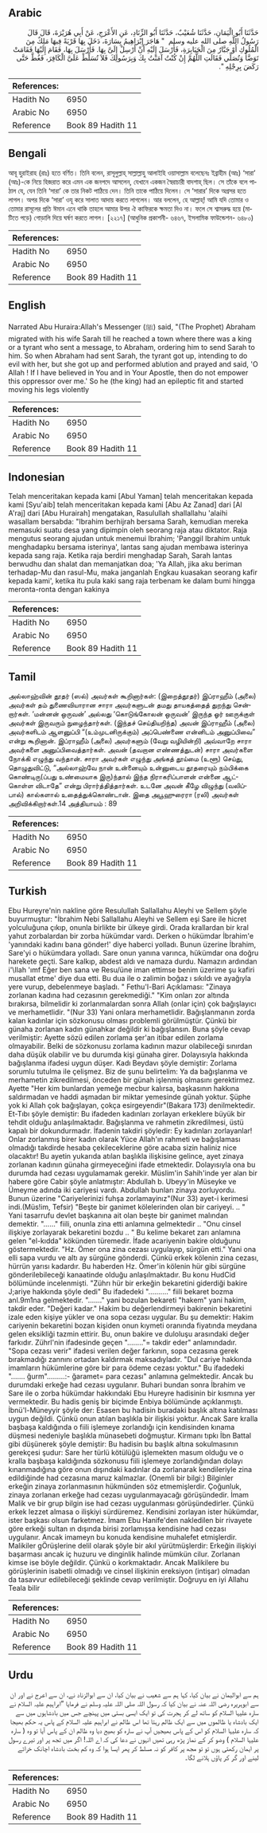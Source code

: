 ## Arabic


<div dir="rtl" lang="ar" style={{fontSize:'larger',backgroundColor:'#f8f9fa',padding:20}}>
حَدَّثَنَا أَبُو الْيَمَانِ، حَدَّثَنَا شُعَيْبٌ، حَدَّثَنَا أَبُو الزِّنَادِ، عَنِ الأَعْرَجِ، عَنْ أَبِي هُرَيْرَةَ، قَالَ قَالَ رَسُولُ اللَّهِ صلى الله عليه وسلم ‏ "‏ هَاجَرَ إِبْرَاهِيمُ بِسَارَةَ، دَخَلَ بِهَا قَرْيَةً فِيهَا مَلِكٌ مِنَ الْمُلُوكِ أَوْ جَبَّارٌ مِنَ الْجَبَابِرَةِ، فَأَرْسَلَ إِلَيْهِ أَنْ أَرْسِلْ إِلَىَّ بِهَا‏.‏ فَأَرْسَلَ بِهَا، فَقَامَ إِلَيْهَا فَقَامَتْ تَوَضَّأُ وَتُصَلِّي فَقَالَتِ اللَّهُمَّ إِنْ كُنْتُ آمَنْتُ بِكَ وَبِرَسُولِكَ فَلاَ تُسَلِّطْ عَلَىَّ الْكَافِرَ، فَغُطَّ حَتَّى رَكَضَ بِرِجْلِهِ ‏"‏‏.‏
</div>
<div style={{backgroundColor:'#f8f9fa',padding:20, marginBottom: 10}}><table> <thead> <tr> <th>References:</th> <th></th> </tr> </thead> <tbody><tr><td>Hadith No</td><td>6950</td></tr><tr><td>Arabic No</td><td>6950</td></tr><tr><td>Reference</td><td>Book 89 Hadith 11</td></tr></tbody></table></div>

## Bengali


<div dir="ltr" lang="bn" style={{fontSize:'larger',backgroundColor:'#f8f9fa',padding:20}}>
আবূ হুরাইরাহ (রাঃ) হতে বর্ণিত। তিনি বলেন, রাসূলুল্লাহ্ সাল্লাল্লাহু আলাইহি ওয়াসাল্লাম বলেছেনঃ ইব্রাহীম (আঃ) ‘সারা’ (আঃ)-কে নিয়ে হিজরাত করে এমন এক জনপদে আসলেন, যেখানে একজন স্বৈরাচারী বাদশাহ্ ছিল। সে তাঁকে বলে পাঠাল যে, যেন তিনি ‘সারা’ কে তার নিকট পাঠিয়ে দেন। তিনি তাকে পাঠিয়ে দিলেন। সে ‘সারার’ দিকে অগ্রসর হতে লাগল। অপর দিকে ‘সারা’ ওযূ করে সালাত আদায় করতে লাগলেন। আর বললেন, হে আল্লাহ্! আমি যদি তোমার ও তোমার রাসূলের প্রতি ঈমান এনে থাকি তাহলে আমার উপর ঐ কাফিরকে ক্ষমতা দিও না। ফলে সে শ্বাসরুদ্ধ হয়ে (মাটিতে পড়ে) গোড়ালি দিয়ে ঘর্ষণ করতে লাগল। [২২১৭] (আধুনিক প্রকাশনী- ৬৪৬৭, ইসলামিক ফাউন্ডেশন- ৬৪৮০)
</div>
<div style={{backgroundColor:'#f8f9fa',padding:20, marginBottom: 10}}><table> <thead> <tr> <th>References:</th> <th></th> </tr> </thead> <tbody><tr><td>Hadith No</td><td>6950</td></tr><tr><td>Arabic No</td><td>6950</td></tr><tr><td>Reference</td><td>Book 89 Hadith 11</td></tr></tbody></table></div>

## English


<div dir="ltr" lang="en" style={{fontSize:'larger',backgroundColor:'#f8f9fa',padding:20}}>
Narrated Abu Huraira:Allah's Messenger (ﷺ) said, "(The Prophet) Abraham migrated with his wife Sarah till he reached a town where there was a king or a tyrant who sent a message, to Abraham, ordering him to send Sarah to him. So when Abraham had sent Sarah, the tyrant got up, intending to do evil with her, but she got up and performed ablution and prayed and said, 'O Allah ! If I have believed in You and in Your Apostle, then do not empower this oppressor over me.' So he (the king) had an epileptic fit and started moving his legs violently
</div>
<div style={{backgroundColor:'#f8f9fa',padding:20, marginBottom: 10}}><table> <thead> <tr> <th>References:</th> <th></th> </tr> </thead> <tbody><tr><td>Hadith No</td><td>6950</td></tr><tr><td>Arabic No</td><td>6950</td></tr><tr><td>Reference</td><td>Book 89 Hadith 11</td></tr></tbody></table></div>

## Indonesian


<div dir="ltr" lang="id" style={{fontSize:'larger',backgroundColor:'#f8f9fa',padding:20}}>
Telah menceritakan kepada kami [Abul Yaman] telah menceritakan kepada kami [Syu'aib] telah menceritakan kepada kami [Abu Az Zanad] dari [Al A'raj] dari [Abu Hurairah] mengatakan, Rasulullah shallallahu 'alaihi wasallam bersabda: "Ibrahim berhijrah bersama Sarah, kemudian mereka memasuki suatu desa yang dipimpin oleh seorang raja atau diktator. Raja mengutus seorang ajudan untuk menemui Ibrahim; 'Panggil Ibrahim untuk menghadapku bersama isterinya', lantas sang ajudan membawa isterinya kepada sang raja. Ketika raja berdiri menghadap Sarah, Sarah lantas berwudhu dan shalat dan memanjatkan doa; 'Ya Allah, jika aku beriman terhadap-Mu dan rasul-Mu, maka janganlah Engkau kuasakan seorang kafir kepada kami', ketika itu pula kaki sang raja terbenam ke dalam bumi hingga meronta-ronta dengan kakinya
</div>
<div style={{backgroundColor:'#f8f9fa',padding:20, marginBottom: 10}}><table> <thead> <tr> <th>References:</th> <th></th> </tr> </thead> <tbody><tr><td>Hadith No</td><td>6950</td></tr><tr><td>Arabic No</td><td>6950</td></tr><tr><td>Reference</td><td>Book 89 Hadith 11</td></tr></tbody></table></div>

## Tamil


<div dir="ltr" lang="ta" style={{fontSize:'larger',backgroundColor:'#f8f9fa',padding:20}}>
அல்லாஹ்வின் தூதர் (ஸல்) அவர்கள் கூறினார்கள்: (இறைத்தூதர்) இப்ராஹீம் (அலை) அவர்கள் தம் துணைவியாரான சாரா அவர்களுடன் தமது தாயகத்தைத் துறந்து சென்றார்கள். ‘மன்னன் ஒருவன்’ அல்லது ‘கொடுங்கோலன் ஒருவன்’ இருந்த ஓர் ஊருக்குள் அவர்கள் இருவரும் நுழைந்தார்கள். (இந்தச் செய்தியறிந்த) அவன் இப்ராஹீம் (அலை) அவர்களிடம் ஆளனுப்பி “(உம்முடனிருக்கும்) அப்பெண்ணை என்னிடம் அனுப்பிவை” என்று கூறினான். இப்ராஹீம் (அலை) அவர்களும் (வேறு வழியின்றி) அவ்வாறே சாரா அவர்களை அனுப்பிவைத்தார்கள். அவன் (தவறான எண்ணத்துடன்) சாரா அவர்களை நோக்கி எழுந்து வந்தான். சாரா அவர்கள் எழுந்து அங்கத் தூய்மை (உளூ) செய்து, தொழுதுவிட்டு, “அல்லாஹ்வே நான் உன்னையும் உன்னுடைய தூதரையும் நம்பிக்கை கொண்டிரு(ப்பது உண்மையாக இரு)ந்தால் இந்த நிராகரிப்பாளன் என்னை ஆட்கொள்ள விடாதே” என்று பிரார்த்தித்தார்கள். உடனே அவன் கீழே விழுந்து (வலிப்பால்) கால்களால் உதைத்துக்கொண்டான். இதை அபூஹுரைரா (ரலி) அவர்கள் அறிவிக்கிறார்கள்.14 அத்தியாயம் : 89
</div>
<div style={{backgroundColor:'#f8f9fa',padding:20, marginBottom: 10}}><table> <thead> <tr> <th>References:</th> <th></th> </tr> </thead> <tbody><tr><td>Hadith No</td><td>6950</td></tr><tr><td>Arabic No</td><td>6950</td></tr><tr><td>Reference</td><td>Book 89 Hadith 11</td></tr></tbody></table></div>

## Turkish


<div dir="ltr" lang="tr" style={{fontSize:'larger',backgroundColor:'#f8f9fa',padding:20}}>
Ebu Hureyre'nin nakline göre Resulullah Sallallahu Aleyhi ve Sellem şöyle buyurmuştur: "İbrahim Nebi Sallallahu Aleyhi ve Sellem eşi Sare ile hicret yolculuğuna çıkıp, onunla birlikte bir ülkeye girdi. Orada krallardan bir kral yahut zorbalardan bir zorba hükümdar vardı. Derken o hükümdar İbrahim'e 'yanındaki kadını bana gönder!' diye haberci yolladı. Bunun üzerine İbrahim, Sare'yi o hükümdara yolladı. Sare onun yanına varınca, hükümdar ona doğru harekete geçti. Sare kalkıp, abdest aldı ve namaza durdu. Namazın ardından i'\lIah 'ımf Eğer ben sana ve Resu/üne iman ettimse benim üzerime şu kafiri musallat etme' diye dua etti. Bu dua ile o zalimin boğaz ı sıkıldı ve ayağıyla yere vurup, debelenmeye başladı. " Fethu'l-Bari Açıklaması: "Zinaya zorlanan kadına had cezasının gerekmediği." "Kim onları zor altında bırakırsa, bilmelidir ki zorlanmalardan sonra Allah (onlar için) çok bağışlayıcı ve merhametlidir. "(Nur 33) Yani onlara merhametlidir. Bağışlanmanın zorda kalan kadınlar için sözkonusu olması problemli görülmüştür. Çünkü bir günaha zorlanan kadın günahkar değildir ki bağışlansın. Buna şöyle cevap verilmiştir: Ayette sözü edilen zorlama şer'an itibar edilen zorlama olmayabilir. Belki de sözkonusu zorlama kadının mazur olabileceği sınırdan daha düşük olabilir ve bu durumda kişi günaha girer. Dolayısıyla hakkında bağışlanma ifadesi uygun düşer. Kadı Beydavı şöyle demiştir: Zorlama sorumlu tutulma ile çelişmez. Biz de şunu belirtelim: Ya da bağışlanma ve merhametin zikredilmesi, önceden bir günah işlenmiş olmasını gerektirmez. Ayette "Her kim bunlardan yemeğe mecbur kalırsa, başkasının hakkına saldırmadan ve haddi aşmadan bir miktar yemesinde günah yoktur. Şüphe yok ki Allah çok bağışlayan, çokça esirgeyendir"(Bakara 173) denilmektedir. Et-Tıbı şöyle demiştir: Bu ifadeden kadınları zorlayan erkeklere büyük bir tehdit olduğu anlaşılmaktadır. Bağışlanma ve rahmetin zikredilmesi, üstü kapalı bir dokundurmadır. İfadenin takdiri şöyledir: Ey kadınları zorlayanlar! Onlar zorlanmış birer kadın olarak Yüce Allah'ın rahmeti ve bağışlaması olmadığı takdirde hesaba çekileceklerine göre acaba sizin haliniz nice olacaktır! Bu ayetin yukarıda atılan başlıkla ilişkisine gelince, ayet zinaya zorlanan kadının günaha girmeyeceğini ifade etmektedir. Dolayısıyla ona bu durumda had cezası uygulamamak gerekir. Müslim'in Sahih'inde yer alan bir habere göre Cabir şöyle anlatmıştır: Abdullah b. Ubeyy'in Müseyke ve Ümeyme adında iki cariyesi vardı. Abdullah bunları zinaya zorluyordu. Bunun üzerine "Cariyelerinizi fuhşa zorlamayinız"(Nur 33) ayet-i kerimesi indi.(Müs!im, Tefsir) "Beşte bir ganimet kölelerinden olan bir cariyeyi. .. " Yani tasarrufu devlet başkanına ait olan beşte bir ganimet malından demektir. "......" fiili, onunla zina etti anlamına gelmektedir .. "Onu cinsel ilişkiye zorlayarak bekaretini bozdu .. " Bu kelime bekaret zarı anlamına gelen "el-kıdda" kökünden türemedir. İfade acariyenin bakire olduğunu göstermektedir. "Hz. Ömer ona zina cezası uygulayıp, sürgün etti." Yani ona elli sapa vurdu ve altı ay sürgüne gönderdi. Çünkü erkek kölenin zina cezası, hürrün yarısı kadardır. Bu haberden Hz. Ömer'in kölenin hür gibi sürgüne gönderilebileceği kanaatinde olduğu anlaşılmaktadır. Bu konu HudCid bölümünde incelenmişti. "Zührı hür bir erkeğin bekaretini giderdiği bakire J;ariye hakkında şöyle dedi" Bu ifadedeki ".........." fiili bekaret bozma anl.9m1na gelmektedir. "......." yani bozulan bekareti "hakem" yani hakim, takdir eder. "Değeri kadar." Hakim bu değerlendirmeyi bakirenin bekaretini izale eden kişiye yükler ve ona sopa cezası uygular. Bu şu demektir: Hakim cariyenin bekaretini bozan kişiden onun kıymeti oranında fiyatında meydana gelen eksikliği tazmin ettirir. Bu, onun bakire ve duloluşu arasındaki değer farkıdır. Zührl'nin ifadesinde geçen "........"= takdir eder" anlamındadır. "Sopa cezası verir" ifadesi verilen değer farkının, sopa cezasına gerek bırakmadığı zannını ortadan kaldırmak maksadıyladır. "Dul cariye hakkında imamların hükümlerine göre bir para ödeme cezası yoktur." Bu ifadedeki "....... ğurm".........:- ğaramet= para cezası" anlamına gelmektedir. Ancak bu durumdaki erkeğe had cezası uygulanır. Buhari bundan sonra İbrahim ve Sare ile o zorba hükümdar hakkındaki Ebu Hureyre hadisinin bir kısmına yer vermektedir. Bu hadis geniş bir biçimde Enbiya bölümünde açıklanmıştı. İbnü'l-Müneyyir şöyle der: Esasen bu hadisin buradaki başlık altına katılması uygun değildi. Çünkü onun atılan başlıkla bir ilişkisi yoktur. Ancak Sare kralla başbaşa kaldığında o fiili işlemeye zorlandığı için kendisinden kınama düşmesi nedeniyle başlıkla münasebeti doğmuştur. Kirmanı tıpkı İbn Battal gibi düşünerek şöyle demiştir: Bu hadisin bu başlık altına sokulmasının gerekçesi şudur: Sare her türlü kötülüğü işlemekten masum olduğu ve o kralla başbaşa kaldığında sözkonusu fiili işlemeye zorlandığından dolayı kınanmadığına göre onun dışındaki kadınlar da zorlanarak kendileriyle zina edildiğinde had cezasına maruz kalmazlar. (Onemli bir bilgi:) Bilginler erkeğin zinaya zorlanmasının hükmünden söz etmemişlerdir. Çoğunluk, zinaya zorlanan erkeğe had cezası uygulanmayacağı görüşündedir. İmam Malik ve bir grup bilgin ise had cezası uygulanması görüşündedirler. Çünkü erkek lezzet almasa o ilişkiyi sürdüremez. Kendisini zorlayan ister hükümdar, ister başkası olsun farketmez. İmam Ebu Hanife'den nakledilen bir rivayete göre erkeği sultan ın dışında birisi zorlamışsa kendisine had cezası uygulanır. Ancak imameyn bu konuda kendisine muhalefet etmişlerdir. Malikiler gÖrüşlerine delil olarak şöyle bir akıl yürütmüşlerdir: Erkeğin ilişkiyi başarması ancak iç huzuru ve dinginlik halinde mümkün cilur. Zorlanan kimse ise böyle değildir. Çünkü o korkmaktadır. Ancak Malikilere bu görüşlerinin isabetli olmadığı ve cinsel ilişkinin ereksiyon (intişar) olmadan da tasavvur edilebileceği şeklinde cevap verilmiştir. Doğruyu en iyi Allahu Teala bilir
</div>
<div style={{backgroundColor:'#f8f9fa',padding:20, marginBottom: 10}}><table> <thead> <tr> <th>References:</th> <th></th> </tr> </thead> <tbody><tr><td>Hadith No</td><td>6950</td></tr><tr><td>Arabic No</td><td>6950</td></tr><tr><td>Reference</td><td>Book 89 Hadith 11</td></tr></tbody></table></div>

## Urdu


<div dir="rtl" lang="ur" style={{fontSize:'larger',backgroundColor:'#f8f9fa',padding:20}}>
ہم سے ابوالیمان نے بیان کیا، کہا ہم سے شعیب نے بیان کیا، ان سے ابوالزناد نے، ان سے اعرج نے اور ان سے ابوہریرہ رضی اللہ عنہ نے بیان کیا کہ رسول اللہ صلی اللہ علیہ وسلم نے فرمایا ”ابراہیم علیہ السلام نے سارہ علیہا السلام کو ساتھ لے کر ہجرت کی تو ایک ایسی بستی میں پہنچے جس میں بادشاہوں میں سے ایک بادشاہ یا ظالموں میں سے ایک ظالم رہتا تھا اس ظالم نے ابراہیم علیہ السلام کے پاس یہ حکم بھیجا کہ سارہ علیہا السلام کو اس کے پاس بھیجیں آپ نے سارہ کو بھیج دیا وہ ظالم ان کے پاس آیا تو وہ ( سارہ علیہا السلام ) وضو کر کے نماز پڑھ رہی تھیں انہوں نے دعا کی کہ اے اللہ! اگر میں تجھ پر اور تیرے رسول پر ایمان رکھتی ہوں تو تو مجھ پر کافر کو نہ مسلط کر پھر ایسا ہوا کہ وہ کم بخت بادشاہ اچانک خراٹے لینے اور گر کر پاؤں ہلانے لگا۔
</div>
<div style={{backgroundColor:'#f8f9fa',padding:20, marginBottom: 10}}><table> <thead> <tr> <th>References:</th> <th></th> </tr> </thead> <tbody><tr><td>Hadith No</td><td>6950</td></tr><tr><td>Arabic No</td><td>6950</td></tr><tr><td>Reference</td><td>Book 89 Hadith 11</td></tr></tbody></table></div>